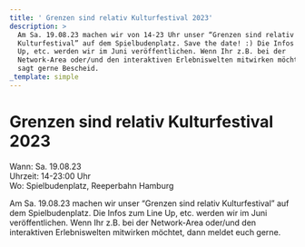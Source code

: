 ```yaml
---
title: ' Grenzen sind relativ Kulturfestival 2023'
description: >
  Am Sa. 19.08.23 machen wir von 14-23 Uhr unser “Grenzen sind relativ
  Kulturfestival” auf dem Spielbudenplatz. Save the date! :) Die Infos zum Line
  Up, etc. werden wir im Juni veröffentlichen. Wenn Ihr z.B. bei der
  Network-Area oder/und den interaktiven Erlebniswelten mitwirken möchtet, dann
  sagt gerne Bescheid.
_template: simple
---
```


# Grenzen sind relativ Kulturfestival 2023

Wann: Sa. 19.08.23\
Uhrzeit: 14-23:00 Uhr\
Wo: Spielbudenplatz, Reeperbahn Hamburg

Am Sa. 19.08.23 machen wir unser “Grenzen sind relativ Kulturfestival” auf dem Spielbudenplatz. Die Infos zum Line Up, etc. werden wir im Juni veröffentlichen. Wenn Ihr z.B. bei der Network-Area oder/und den interaktiven Erlebniswelten mitwirken möchtet, dann meldet euch gerne.
